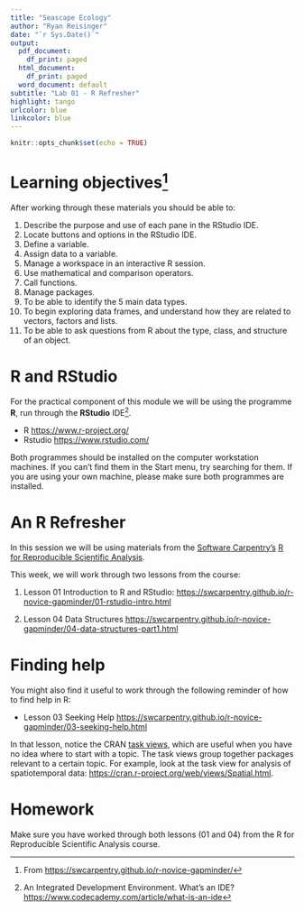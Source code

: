 ```yaml
---
title: "Seascape Ecology"
author: "Ryan Reisinger"
date: "`r Sys.Date()`"
output:
  pdf_document:
    df_print: paged
  html_document:
    df_print: paged
  word_document: default
subtitle: "Lab 01 - R Refresher"
highlight: tango
urlcolor: blue
linkcolor: blue
---
```


```r
knitr::opts_chunk$set(echo = TRUE)
```

# Learning objectives^[From <https://swcarpentry.github.io/r-novice-gapminder/>]

After working through these materials you should be able to:

1. Describe the purpose and use of each pane in the RStudio IDE.
2. Locate buttons and options in the RStudio IDE.
3. Define a variable.
4. Assign data to a variable.
5. Manage a workspace in an interactive R session.
6. Use mathematical and comparison operators.
7. Call functions.
8. Manage packages.
9. To be able to identify the 5 main data types.
10. To begin exploring data frames, and understand how they are related to vectors, factors and lists.
11. To be able to ask questions from R about the type, class, and structure of an object.


# R and RStudio

For the practical component of this module we will be using the programme **R**, run through the **RStudio** IDE^[An Integrated Development Environment. What's an IDE? <https://www.codecademy.com/article/what-is-an-ide>].

* R <https://www.r-project.org/>
* Rstudio <https://www.rstudio.com/>

Both programmes should be installed on the computer workstation machines. If you can't find them in the Start menu, try searching for them. If you are using your own machine, please make sure both programmes are installed.

# An R Refresher

In this session we will be using materials from the [Software Carpentry's](https://software-carpentry.org/) [R for Reproducible Scientific Analysis](https://swcarpentry.github.io/r-novice-gapminder/).

This week, we will work through two lessons from the course:

1. Lesson 01 Introduction to R and RStudio: <https://swcarpentry.github.io/r-novice-gapminder/01-rstudio-intro.html>

2. Lesson 04 Data Structures <https://swcarpentry.github.io/r-novice-gapminder/04-data-structures-part1.html>

# Finding help
You might also find it useful to work through the following reminder of how to find help in R:

* Lesson 03 Seeking Help <https://swcarpentry.github.io/r-novice-gapminder/03-seeking-help.html>

In that lesson, notice the CRAN [task views](https://cran.r-project.org/web/views/), which are useful when you have no idea where to start with a topic. The task views group together packages relevant to a certain topic. For example, look at the task view for analysis of spatiotemporal data: <https://cran.r-project.org/web/views/Spatial.html>.

# Homework

Make sure you have worked through both lessons (01 and 04) from the R for Reproducible Scientific Analysis course.
